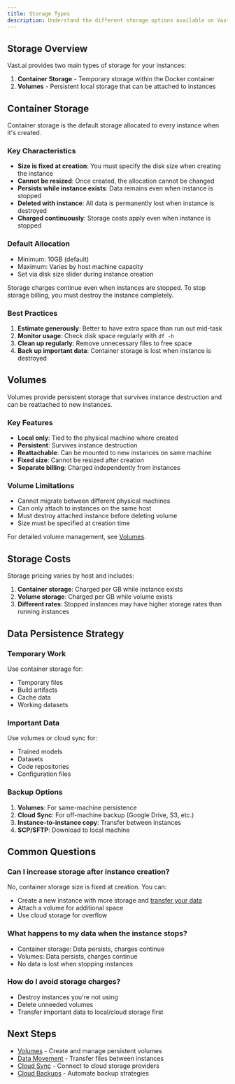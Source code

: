 ```yaml
---
title: Storage Types
description: Understand the different storage options available on Vast.ai instances, including container storage and volumes.
---
```


## Storage Overview

Vast.ai provides two main types of storage for your instances:

1. **Container Storage** - Temporary storage within the Docker container
2. **Volumes** - Persistent local storage that can be attached to instances

## Container Storage

Container storage is the default storage allocated to every instance when it's created.

### Key Characteristics

- **Size is fixed at creation**: You must specify the disk size when creating the instance
- **Cannot be resized**: Once created, the allocation cannot be changed
- **Persists while instance exists**: Data remains even when instance is stopped
- **Deleted with instance**: All data is permanently lost when instance is destroyed
- **Charged continuously**: Storage costs apply even when instance is stopped

### Default Allocation

- Minimum: 10GB (default)
- Maximum: Varies by host machine capacity
- Set via disk size slider during instance creation

<Warning>
Storage charges continue even when instances are stopped. To stop storage billing, you must destroy the instance completely.
</Warning>

### Best Practices

1. **Estimate generously**: Better to have extra space than run out mid-task
2. **Monitor usage**: Check disk space regularly with `df -h`
3. **Clean up regularly**: Remove unnecessary files to free space
4. **Back up important data**: Container storage is lost when instance is destroyed

## Volumes

Volumes provide persistent storage that survives instance destruction and can be reattached to new instances.

### Key Features

- **Local only**: Tied to the physical machine where created
- **Persistent**: Survives instance destruction
- **Reattachable**: Can be mounted to new instances on same machine
- **Fixed size**: Cannot be resized after creation
- **Separate billing**: Charged independently from instances

### Volume Limitations

- Cannot migrate between different physical machines
- Can only attach to instances on the same host
- Must destroy attached instance before deleting volume
- Size must be specified at creation time

For detailed volume management, see [Volumes](/documentation/instances/storage/volumes).

## Storage Costs

Storage pricing varies by host and includes:

1. **Container storage**: Charged per GB while instance exists
2. **Volume storage**: Charged per GB while volume exists
3. **Different rates**: Stopped instances may have higher storage rates than running instances

## Data Persistence Strategy

### Temporary Work
Use container storage for:
- Temporary files
- Build artifacts
- Cache data
- Working datasets

### Important Data
Use volumes or cloud sync for:
- Trained models
- Datasets
- Code repositories
- Configuration files

### Backup Options

1. **Volumes**: For same-machine persistence
2. **Cloud Sync**: For off-machine backup (Google Drive, S3, etc.)
3. **Instance-to-instance copy**: Transfer between instances
4. **SCP/SFTP**: Download to local machine

## Common Questions

### Can I increase storage after instance creation?
No, container storage size is fixed at creation. You can:
- Create a new instance with more storage and [transfer your data](/documentation/instances/storage/data-movement)
- Attach a volume for additional space
- Use cloud storage for overflow

### What happens to my data when the instance stops?
- Container storage: Data persists, charges continue
- Volumes: Data persists, charges continue
- No data is lost when stopping instances

### How do I avoid storage charges?
- Destroy instances you're not using
- Delete unneeded volumes
- Transfer important data to local/cloud storage first

## Next Steps

- [Volumes](/documentation/instances/storage/volumes) - Create and manage persistent volumes
- [Data Movement](/documentation/instances/storage/data-movement) - Transfer files between instances
- [Cloud Sync](/documentation/instances/storage/cloud-sync) - Connect to cloud storage providers
- [Cloud Backups](/documentation/instances/storage/cloud-backups) - Automate backup strategies